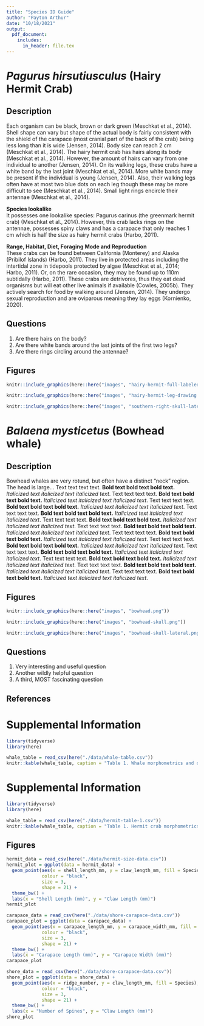 ```yaml
---
title: "Species ID Guide"
author: "Payton Arthur"
date: "10/18/2021"
output:
  pdf_document:
    includes:
      in_header: file.tex
---
```


\newpage

# *Pagurus hirsutiusculus* (Hairy Hermit Crab)

## Description

Each organism can be black, brown or dark green (Meschkat et al., 2014).  Shell shape can vary but shape of the actual body is fairly consistent with the shield of the carapace (most cranial part of the back of the crab) being less long than it is wide (Jensen, 2014).  Body size can reach 2 cm (Meschkat et al., 2014).  The hairy hermit crab has hairs along its body (Meschkat et al., 2014).  However, the amount of hairs can vary from one individual to another (Jensen, 2014).  On its walking legs, these crabs have a white band by the last joint (Meschkat et al., 2014).  More white bands may be present if the individual is young (Jensen, 2014).  Also, their walking legs often have at most two blue dots on each leg though these may be more difficult to see (Meschkat et al., 2014).  Small light rings encircle their antennae (Meschkat et al., 2014).

**Species lookalike**  
It possesses one lookalike species: Pagurus carinus (the greenmark hermit crab) (Meschkat et al., 2014). However, this crab lacks rings on the antennae, possesses spiny claws and has a carapace that only reaches 1 cm which is half the size as hairy hermit crabs (Harbo, 2011).  

**Range, Habitat, Diet, Foraging Mode and Reproduction**  
These crabs can be found between California (Monterey) and Alaska (Pribilof Islands) (Harbo, 2011).  They live in protected areas including the intertidal zone in tidepools protected by algae (Meschkat et al., 2014; Harbo, 2011).  Or, on the rare occasion, they may be found up to 110m subtidally (Harbo, 2011).  These crabs are detrivores, thus they eat dead organisms but will eat other live animals if available (Cowles, 2005b).  They actively search for food by walking around (Jensen, 2014).  They undergo sexual reproduction and are oviparous meaning they lay eggs (Kornienko, 2020).

## Questions

1. Are there hairs on the body?
2. Are there white bands around the last joints of the first two legs?
3. Are there rings circling around the antennae?

\newpage 

## Figures

```r
knitr::include_graphics(here::here("images", "hairy-hermit-full-labeled.jpeg"))
```

```r
knitr::include_graphics(here::here("images", "hairy-hermit-leg-drawing.jpeg"))
```

```r
knitr::include_graphics(here::here("images", "southern-right-skull-lateral.png"))
```

\newpage 

# *Balaena mysticetus* (Bowhead whale)

## Description

Bowhead whales are very rotund, but often have a distinct "neck" region. The head is large... Text text text text. **Bold text bold text bold text.** *Italicized text italicized text italicized text*. Text text text text. **Bold text bold text bold text.** *Italicized text italicized text italicized text*. Text text text text. **Bold text bold text bold text.** *Italicized text italicized text italicized text*. Text text text text. **Bold text bold text bold text.** *Italicized text italicized text italicized text*. Text text text text. **Bold text bold text bold text.** *Italicized text italicized text italicized text*. Text text text text. **Bold text bold text bold text.** *Italicized text italicized text italicized text*. Text text text text. **Bold text bold text bold text.** *Italicized text italicized text italicized text*. Text text text text. **Bold text bold text bold text.** *Italicized text italicized text italicized text*. Text text text text. **Bold text bold text bold text.** *Italicized text italicized text italicized text*. Text text text text. **Bold text bold text bold text.** *Italicized text italicized text italicized text*. Text text text text. **Bold text bold text bold text.** *Italicized text italicized text italicized text*. Text text text text. **Bold text bold text bold text.** *Italicized text italicized text italicized text*. 

\newpage 

## Figures

```r
knitr::include_graphics(here::here("images", "bowhead.png"))
```

```r
knitr::include_graphics(here::here("images", "bowhead-skull.png"))
```

```r
knitr::include_graphics(here::here("images", "bowhead-skull-lateral.png"))
```

\newpage 

## Questions

1. Very interesting and useful question 
2. Another wildly helpful question
3. A third, MOST fascinating question

\newpage

## References



# Supplemental Information

```r
library(tidyverse)
library(here)

whale_table = read_csv(here("./data/whale-table.csv"))
knitr::kable(whale_table, caption = "Table 1. Whale morphometrics and other infomration.")
```

# Supplemental Information

```r
library(tidyverse)
library(here)

whale_table = read_csv(here("./data/hermit-table-1.csv"))
knitr::kable(whale_table, caption = "Table 1. Hermit crab morphometrics and other information.")
```

## Figures

```r

hermit_data = read_csv(here("./data/hermit-size-data.csv"))
hermit_plot = ggplot(data = hermit_data) +
  geom_point(aes(x = shell_length_mm, y = claw_length_mm, fill = Species), 
             colour = "black", 
             size = 3, 
             shape = 21) +
  theme_bw() +
  labs(x = "Shell Length (mm)", y = "Claw Length (mm)")
hermit_plot
```

```r

carapace_data = read_csv(here("./data/shore-carapace-data.csv"))
carapace_plot = ggplot(data = carapace_data) +
  geom_point(aes(x = carapace_length_mm, y = carapace_width_mm, fill = Species), 
             colour = "black", 
             size = 3, 
             shape = 21) +
  theme_bw() +
  labs(x = "Carapace Length (mm)", y = "Carapace Width (mm)")
carapace_plot
```

```r

shore_data = read_csv(here("./data/shore-carapace-data.csv"))
shore_plot = ggplot(data = shore_data) +
  geom_point(aes(x = ridge_number, y = claw_length_mm, fill = Species), 
             colour = "black", 
             size = 3, 
             shape = 21) +
  theme_bw() +
  labs(x = "Number of Spines", y = "Claw Length (mm)")
shore_plot
```

